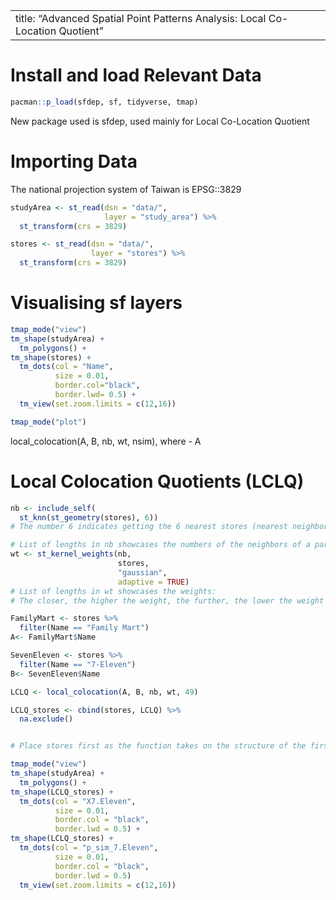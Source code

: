<div>

---
title: "Advanced Spatial Point Patterns Analysis: Local Co-Location Quotient"
---

</div>

# Install and load Relevant Data

```r
pacman::p_load(sfdep, sf, tidyverse, tmap)
```

New package used is sfdep, used mainly for Local Co-Location Quotient

# Importing Data

The national projection system of Taiwan is EPSG::3829

```r
studyArea <- st_read(dsn = "data/", 
                     layer = "study_area") %>%
  st_transform(crs = 3829)

stores <- st_read(dsn = "data/", 
                  layer = "stores") %>%
  st_transform(crs = 3829)
```

# Visualising sf layers

```r
tmap_mode("view")
tm_shape(studyArea) +
  tm_polygons() +
tm_shape(stores) +
  tm_dots(col = "Name",
          size = 0.01,
          border.col="black",
          border.lwd= 0.5) +
  tm_view(set.zoom.limits = c(12,16))
```

```r
tmap_mode("plot")
```

local_colocation(A, B, nb, wt, nsim), where - A

# Local Colocation Quotients (LCLQ)

```r
nb <- include_self(
  st_knn(st_geometry(stores), 6))
# The number 6 indicates getting the 6 nearest stores (nearest neighbor)

# List of lengths in nb showcases the numbers of the neighbors of a particular point
wt <- st_kernel_weights(nb,
                        stores,
                        "gaussian",
                        adaptive = TRUE)
# List of lengths in wt showcases the weights: 
# The closer, the higher the weight, the further, the lower the weight

FamilyMart <- stores %>%
  filter(Name == "Family Mart")
A<- FamilyMart$Name

SevenEleven <- stores %>%
  filter(Name == "7-Eleven")
B<- SevenEleven$Name

LCLQ <- local_colocation(A, B, nb, wt, 49)

LCLQ_stores <- cbind(stores, LCLQ) %>%
  na.exclude()


# Place stores first as the function takes on the structure of the first input.
```

```r
tmap_mode("view")
tm_shape(studyArea) +
  tm_polygons() +
tm_shape(LCLQ_stores) +
  tm_dots(col = "X7.Eleven",
          size = 0.01,
          border.col = "black",
          border.lwd = 0.5) +
tm_shape(LCLQ_stores) +
  tm_dots(col = "p_sim_7.Eleven",
          size = 0.01,
          border.col = "black",
          border.lwd = 0.5)
  tm_view(set.zoom.limits = c(12,16))
```
